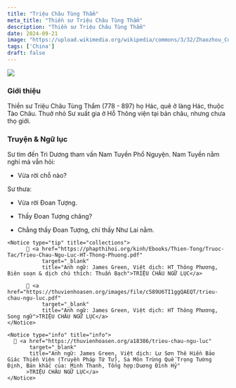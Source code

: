 ```yaml
---
title: "Triệu Châu Tùng Thẩm"
meta_title: "Thiền sư Triệu Châu Tùng Thẩm"
description: "Thiền sư Triệu Châu Tùng Thẩm"
date: 2024-09-21
image: "https://upload.wikimedia.org/wikipedia/commons/3/32/Zhaozhou_Congshen-Fozu_zhengzong_daoying37.jpg"
tags: ['China']
draft: false
---
```


<div className="grid xl:grid-cols-7 lg:grid-cols-7 md:grid-cols-2 sm:grid-cols-2 xs:grid-cols-1 gap-8">

<div className="lg:col-span-2 md:col-span-1">

  <img decoding="async" src="https://upload.wikimedia.org/wikipedia/commons/3/32/Zhaozhou_Congshen-Fozu_zhengzong_daoying37.jpg" />

  ### Giới thiệu

  <Indent/>Thiền sư Triệu Châu Tùng Thẩm (778 - 897) họ Hác, quê ở làng Hác, thuộc Tào Châu. Thuở nhỏ Sư xuất gia ở Hỗ Thông viện tại bản châu, nhưng chưa thọ giới.

  

</div>

<div className="lg:col-span-3 md:col-span-1">

  ### Truyện & Ngữ lục

  <YoutubePlaylist client:load playlistId="PLIZcX1LxVvCiNJA7rwDuzI9YXQVNJs8XL" title="TRIỆU CHÂU NGỮ LỤC" />

  <Indent/>Sư tìm đến Trì Dương tham vấn Nam Tuyền Phổ Nguyện. Nam Tuyền nằm nghỉ mà vẫn hỏi:

  - Vừa rời chỗ nào?

  Sư thưa:

  - Vừa rời Đoan Tượng.

  - Thấy Đoan Tượng chăng?

  - Chẳng thấy Đoan Tượng, chỉ thấy Như Lai nằm.

</div>

<div className="lg:col-span-2">

    <Notice type="tip" title="collections">
          📖 <a href="https://phapthihoi.org/kinh/Ebooks/Thien-Tong/Truoc-Tac/Trieu-Chau-Ngu-Luc-HT-Thong-Phuong.pdf"
               target="_blank"
               title="Anh ngữ: James Green, Việt dịch: HT Thông Phương,  Biên soạn & dịch chú thích: Thuần Bạch">TRIỆU CHÂU NGỮ LỤC</a>
       
          📖 <a href="https://thuvienhoasen.org/images/file/c589U6TI1ggQAEQT/trieu-chau-ngu-luc.pdf"
               target="_blank"
               title="Anh ngữ: James Green, Việt dịch: HT Thông Phương,  Song ngữ">TRIỆU CHÂU NGỮ LỤC</a>
    </Notice>

    <Notice type="info" title="info">
      🧷 <a href="https://thuvienhoasen.org/a18386/trieu-chau-ngu-luc"
           target="_blank"
           title="Anh ngữ: James Green, Việt dịch: Lư Sơn Thê Hiền Bảo Giác Thiền Viện (Truyền Pháp Tứ Tử), Sa Môn Trừng Quế Trọng Tường Định, Bản khắc của: Minh Thanh, Tổng hợp:Duơng Đình Hỷ"
          >TRIỆU CHÂU NGỮ LỤC</a>
    </Notice>

</div>

</div>
